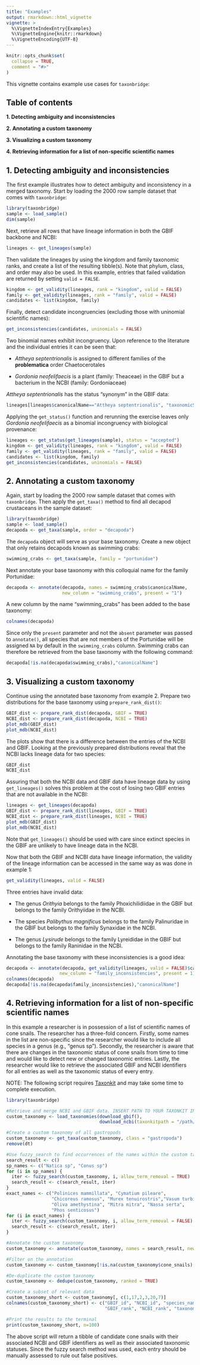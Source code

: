 ```yaml
---
title: "Examples"
output: rmarkdown::html_vignette
vignette: >
  %\VignetteIndexEntry{Examples}
  %\VignetteEngine{knitr::rmarkdown}
  %\VignetteEncoding{UTF-8}
---
```


```r
knitr::opts_chunk$set(
  collapse = TRUE,
  comment = "#>"
)
```

This vignette contains example use cases for `taxonbridge`:

## Table of contents

**1. Detecting ambiguity and inconsistencies**

**2. Annotating a custom taxonomy**

**3. Visualizing a custom taxonomy**

**4. Retrieving information for a list of non-specific scientific names**

## 1. Detecting ambiguity and inconsistencies

The first example illustrates how to detect ambiguity and inconsistency in a merged taxonomy. Start by loading the 2000 row sample dataset that comes with `taxonbridge`:

```r
library(taxonbridge)
sample <- load_sample()
dim(sample)
```

Next, retrieve all rows that have lineage information in both the GBIF backbone and NCBI:

```r
lineages <- get_lineages(sample)
```

Then validate the lineages by using the kingdom and family taxonomic ranks, and create a list of the resulting tibble(s). Note that phylum, class, and order may also be used. In this example, entries that failed validation are returned by setting `valid = FALSE`.

```r
kingdom <- get_validity(lineages, rank = "kingdom", valid = FALSE)
family <- get_validity(lineages, rank = "family", valid = FALSE)
candidates <- list(kingdom, family)
```

Finally, detect candidate incongruencies (excluding those with uninomial scientific names):

```r
get_inconsistencies(candidates, uninomials = FALSE)
```

Two binomial names exhibit incongruency. Upon reference to the literature and the individual entries it can be seen that: 

* *Attheya septentrionalis* is assigned to different families of the **problematica** order Chaetocerotales

* *Gordonia neofelifaecis* is a plant (family: Theaceae) in the GBIF but a bacterium in the NCBI (family: Gordoniaceae)

*Attheya septentrionalis* has the status "synonym" in the GBIF data:

```r
lineages[lineages$canonicalName=="Attheya septentrionalis", "taxonomicStatus"]
```

Applying the `get_status()` function and rerunning the exercise leaves only *Gordonia neofelifaecis* as a binomial incongruency with biological provenance:

```r
lineages <- get_status(get_lineages(sample), status = "accepted")
kingdom <- get_validity(lineages, rank = "kingdom", valid = FALSE)
family <- get_validity(lineages, rank = "family", valid = FALSE)
candidates <- list(kingdom, family)
get_inconsistencies(candidates, uninomials = FALSE)
```

## 2. Annotating a custom taxonomy

Again, start by loading the 2000 row sample dataset that comes with `taxonbridge`. Then apply the `get_taxa()` method to find all decapod crustaceans in the sample dataset: 

```r
library(taxonbridge)
sample <- load_sample()
decapoda <- get_taxa(sample, order = "decapoda")
```

The `decapoda` object will serve as your base taxonomy. Create a new object that only retains decapods known as swimming crabs:

```r
swimming_crabs <- get_taxa(sample, family = "portunidae")
```

Next annotate your base taxonomy with this colloquial name for the family Portunidae:

```r
decapoda <- annotate(decapoda, names = swimming_crabs$canonicalName, 
                     new_column = "swimming_crabs", present = "1")
```

A new column by the name "swimming_crabs" has been added to the base taxonomy:

```r
colnames(decapoda)
```

Since only the `present` parameter and not the `absent` parameter was passed to `annotate()`, all species that are not members of the Portunidae will be assigned `NA` by default in the `swimming_crabs` column. Swimming crabs can therefore be retrieved from the base taxonomy with the following command:

```r
decapoda[!is.na(decapoda$swimming_crabs),"canonicalName"]
```

## 3. Visualizing a custom taxonomy

Continue using the annotated base taxonomy from example 2. Prepare two distributions for the base taxonomy using `prepare_rank_dist()`:

```r
GBIF_dist <- prepare_rank_dist(decapoda, GBIF = TRUE)
NCBI_dist <- prepare_rank_dist(decapoda, NCBI = TRUE)
plot_mdb(GBIF_dist)
plot_mdb(NCBI_dist)
```

The plots show that there is a difference between the entries of the NCBI and GBIF. Looking at the previously prepared distributions reveal that the NCBI lacks lineage data for two species:

```r
GBIF_dist
NCBI_dist 
```

Assuring that both the NCBI data and GBIF data have lineage data by using `get_lineages()` solves this problem at the cost of losing two GBIF entries that are not available in the NCBI:

```r
lineages <- get_lineages(decapoda)
GBIF_dist <- prepare_rank_dist(lineages, GBIF = TRUE)
NCBI_dist <- prepare_rank_dist(lineages, NCBI = TRUE)
plot_mdb(GBIF_dist)
plot_mdb(NCBI_dist)
```

Note that `get_lineages()` should be used with care since extinct species in the GBIF are unlikely to have lineage data in the NCBI.

Now that both the GBIF and NCBI data have lineage information, the validity of the lineage information can be accessed in the same way as was done in example 1:

```r
get_validity(lineages, valid = FALSE)
```

Three entries have invalid data:

* The genus *Orithyia* belongs to the family Phoxichilidiidae in the GBIF but belongs to the family Orithyiidae in the NCBI.

* The species *Palibythus magnificus* belongs to the family Palinuridae in the GBIF but belongs to the family Synaxidae in the NCBI.

* The genus *Lysirude* belongs to the family Lyreididae in the GBIF but belongs to the family Raninidae in the NCBI.

Annotating the base taxonomy with these inconsistencies is a good idea:

```r
decapoda <- annotate(decapoda, get_validity(lineages, valid = FALSE)$canonicalName,
                    new_column = "family_inconsistencies", present = 1)
colnames(decapoda)
decapoda[!is.na(decapoda$family_inconsistencies),"canonicalName"]
```

## 4. Retrieving information for a list of non-specific scientific names

In this example a researcher is in possession of a list of scientific names of cone snails. The researcher has a three-fold concern. Firstly, some names in the list are non-specific since the researcher would like to include all species in a genus (e.g., "genus sp"). Secondly, the researcher is aware that there are changes in the taxonomic status of cone snails from time to time and would like to detect new or changed taxonomic entries. Lastly, the researcher would like to retrieve the associated GBIF and NCBI identifiers for all entries as well as the taxonomic status of every entry.

NOTE: The following script requires [Taxonkit](https://bioinf.shenwei.me/taxonkit/download/) and may take some time to complete execution.

```r
library(taxonbridge)

#Retrieve and merge NCBI and GBIF data. INSERT PATH TO YOUR TAXONKIT INSTALLATION.
custom_taxonomy <- load_taxonomies(download_gbif(), 
                                   download_ncbi(taxonkitpath = "/path/to/taxonkit"))

#Create a custom taxonomy of all gastropods
custom_taxonomy <- get_taxa(custom_taxonomy, class = "gastropoda")
remove(dt)

#Use fuzzy_search to find occurrences of the names within the custom taxonomy
search_result <- c()
sp_names <- c("Natica sp", "Conus sp")
for (i in sp_names) {
  iter <- fuzzy_search(custom_taxonomy, i, allow_term_removal = TRUE)
  search_result <- c(search_result, iter)
}
exact_names <- c("Polinices mammillata", "Cymatium pileare",
                 "Chicoreus ramosus", "Murex tenuirostris","Vasum turbinellum",
                 "Oliva amethystina", "Mitra mitra", "Nassa serta",
                 "Phos senticosus")
for (i in exact_names) {
  iter <- fuzzy_search(custom_taxonomy, i, allow_term_removal = FALSE)
  search_result <- c(search_result, iter)
}

#Annotate the custom taxonomy
custom_taxonomy <- annotate(custom_taxonomy, names = search_result, new_column = "cone_snails")

#Filter on the annotation
custom_taxonomy <- custom_taxonomy[!is.na(custom_taxonomy$cone_snails),]

#De-duplicate the custom taxonomy
custom_taxonomy <- dedupe(custom_taxonomy, ranked = TRUE)

#Create a subset of relevant data
custom_taxonomy_short <- custom_taxonomy[, c(1,17,2,3,20,7)]
colnames(custom_taxonomy_short) <- c("GBIF_id", "NCBI_id", "species_name", 
                                     "GBIF_rank", "NCBI_rank", "taxonomic_status")

#Print the results to the terminal
print(custom_taxonomy_short, n=100)
```

The above script will return a tibble of candidate cone snails with their associated NCBI and GBIF identifiers as well as their associated taxonomic statuses. Since the fuzzy search method was used, each entry should be manually assessed to rule out false positives.

